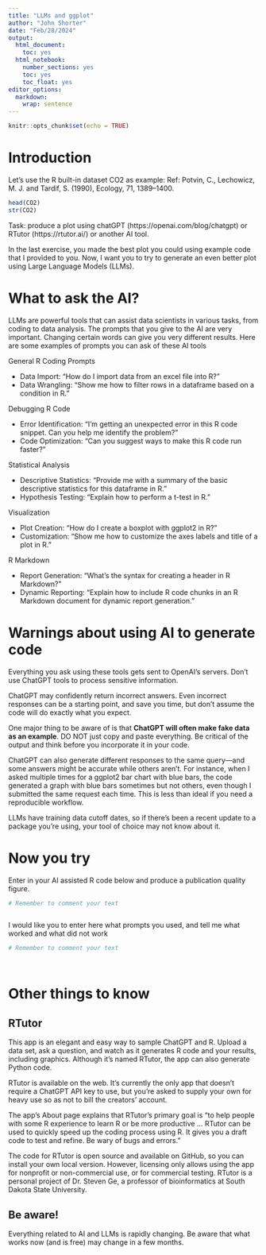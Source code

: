 ```yaml
---
title: "LLMs and ggplot"
author: "John Shorter"
date: "Feb/28/2024"
output:
  html_document:
    toc: yes  
  html_notebook:   
    number_sections: yes    
    toc: yes  
    toc_float: yes  
editor_options: 
  markdown: 
    wrap: sentence
---
```


```r
knitr::opts_chunk$set(echo = TRUE)
```

# Introduction

Let's use the R built-in dataset CO2 as example: Ref: Potvin, C., Lechowicz, M. J.
and Tardif, S.
(1990), Ecology, 71, 1389--1400.

```r
head(CO2)
str(CO2)
```

Task: produce a plot using chatGPT (https://openai.com/blog/chatgpt) or RTutor (https://rtutor.ai/) or another AI tool.

In the last exercise, you made the best plot you could using example code that I provided to you. Now, I want you to try to generate an even better plot using Large Language Models (LLMs). 

# What to ask the AI?

LLMs are powerful tools that can assist data scientists in various tasks, from coding to data analysis. The prompts that you give to the AI are very important. Changing certain words can give you very different results. Here are some examples of prompts you can ask of these AI tools

General R Coding Prompts

*  Data Import: “How do I import data from an excel file into R?”
*  Data Wrangling: “Show me how to filter rows in a dataframe based on a condition in R.”

Debugging R Code

*  Error Identification: “I’m getting an unexpected error in this R code snippet. Can you help me identify the problem?”
*  Code Optimization: “Can you suggest ways to make this R code run faster?”

Statistical Analysis

*  Descriptive Statistics: “Provide me with a summary of the basic descriptive statistics for this dataframe in R.”
*  Hypothesis Testing: “Explain how to perform a t-test in R.”

Visualization

*  Plot Creation: “How do I create a boxplot with ggplot2 in R?”
*  Customization: “Show me how to customize the axes labels and title of a plot in R.”

R Markdown

*  Report Generation: “What’s the syntax for creating a header in R Markdown?”
*  Dynamic Reporting: “Explain how to include R code chunks in an R Markdown document for dynamic report generation.”


# Warnings about using AI to generate code

Everything you ask using these tools gets sent to OpenAI's servers. Don't use ChatGPT tools to process sensitive information.

ChatGPT may confidently return incorrect answers. Even incorrect responses can be a starting point, and save you time, but don't assume the code will do exactly what you expect. 

One major thing to be aware of is that **ChatGPT will often make fake data as an example**. DO NOT just copy and paste everything. Be critical of the output and think before you incorporate it in your code.

ChatGPT can also generate different responses to the same query—and some answers might be accurate while others aren't. For instance, when I asked multiple times for a ggplot2 bar chart with blue bars, the code generated a graph with blue bars sometimes but not others, even though I submitted the same request each time. This is less than ideal if you need a reproducible workflow.

LLMs have training data cutoff dates, so if there's been a recent update to a package you're using, your tool of choice may not know about it.


# Now you try 

Enter in your AI assisted R code below and produce a publication quality figure.


```r
# Remember to comment your text



```



I would like you to enter here what prompts you used, and tell me what worked and what did not work

```r
# Remember to comment your text




```

# Other things to know

## RTutor

This app is an elegant and easy way to sample ChatGPT and R. Upload a data set, ask a question, and watch as it generates R code and your results, including graphics. Although it's named RTutor, the app can also generate Python code.

RTutor is available on the web. It's currently the only app that doesn't require a ChatGPT API key to use, but you're asked to supply your own for heavy use so as not to bill the creators' account.

The app's About page explains that RTutor's primary goal is "to help people with some R experience to learn R or be more productive ... RTutor can be used to quickly speed up the coding process using R. It gives you a draft code to test and refine. Be wary of bugs and errors."

The code for RTutor is open source and available on GitHub, so you can install your own local version. However, licensing only allows using the app for nonprofit or non-commercial use, or for commercial testing. RTutor is a personal project of Dr. Steven Ge, a professor of bioinformatics at South Dakota State University. 

## Be aware!

Everything related to AI and LLMs is rapidly changing. Be aware that what works now (and is free) may change in a few months.
